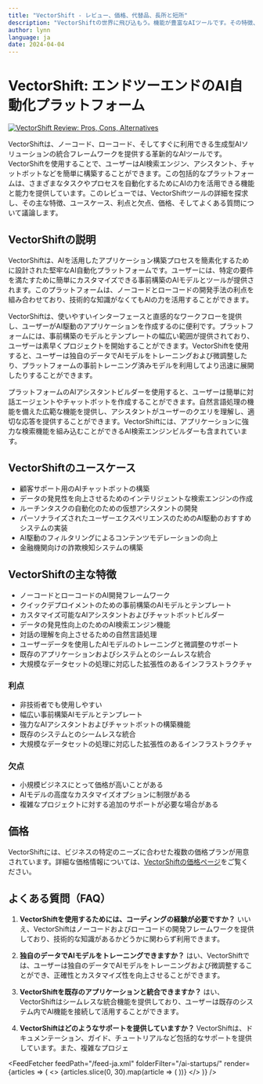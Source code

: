 ```yaml
---
title: "VectorShift - レビュー、価格、代替品、長所と短所"
description: "VectorShiftの世界に飛び込もう。機能が豊富なAIツールです。その特徴、価格、そしてどのようにインパクトを与えているかを学びましょう。見逃さないでください！"
author: lynn
language: ja
date: 2024-04-04
---
```

        
# VectorShift: エンドツーエンドのAI自動化プラットフォーム


<BlogHeader />


[![VectorShift Review: Pros, Cons, Alternatives](/ai-startups/vectorshift.png)](https://www.vectorshift.ai/)



VectorShiftは、ノーコード、ローコード、そしてすぐに利用できる生成型AIソリューションの統合フレームワークを提供する革新的なAIツールです。VectorShiftを使用することで、ユーザーはAI検索エンジン、アシスタント、チャットボットなどを簡単に構築することができます。この包括的なプラットフォームは、さまざまなタスクやプロセスを自動化するためにAIの力を活用できる機能と能力を提供しています。このレビューでは、VectorShiftツールの詳細を探求し、その主な特徴、ユースケース、利点と欠点、価格、そしてよくある質問について議論します。

## VectorShiftの説明

VectorShiftは、AIを活用したアプリケーション構築プロセスを簡素化するために設計された堅牢なAI自動化プラットフォームです。ユーザーには、特定の要件を満たすために簡単にカスタマイズできる事前構築のAIモデルとツールが提供されます。このプラットフォームは、ノーコードとローコードの開発手法の利点を組み合わせており、技術的な知識がなくてもAIの力を活用することができます。

VectorShiftは、使いやすいインターフェースと直感的なワークフローを提供し、ユーザーがAI駆動のアプリケーションを作成するのに便利です。プラットフォームには、事前構築のモデルとテンプレートの幅広い範囲が提供されており、ユーザーは素早くプロジェクトを開始することができます。VectorShiftを使用すると、ユーザーは独自のデータでAIモデルをトレーニングおよび微調整したり、プラットフォームの事前トレーニング済みモデルを利用してより迅速に展開したりすることができます。

プラットフォームのAIアシスタントビルダーを使用すると、ユーザーは簡単に対話エージェントやチャットボットを作成することができます。自然言語処理の機能を備えた広範な機能を提供し、アシスタントがユーザーのクエリを理解し、適切な応答を提供することができます。VectorShiftには、アプリケーションに強力な検索機能を組み込むことができるAI検索エンジンビルダーも含まれています。

## VectorShiftのユースケース

- 顧客サポート用のAIチャットボットの構築
- データの発見性を向上させるためのインテリジェントな検索エンジンの作成
- ルーチンタスクの自動化のための仮想アシスタントの開発
- パーソナライズされたユーザーエクスペリエンスのためのAI駆動のおすすめシステムの実装
- AI駆動のフィルタリングによるコンテンツモデレーションの向上
- 金融機関向けの詐欺検知システムの構築

## VectorShiftの主な特徴

- ノーコードとローコードのAI開発フレームワーク
- クイックデプロイメントのための事前構築のAIモデルとテンプレート
- カスタマイズ可能なAIアシスタントおよびチャットボットビルダー
- データの発見性向上のためのAI検索エンジン機能
- 対話の理解を向上させるための自然言語処理
- ユーザーデータを使用したAIモデルのトレーニングと微調整のサポート
- 既存のアプリケーションおよびシステムとのシームレスな統合
- 大規模なデータセットの処理に対応した拡張性のあるインフラストラクチャ

### 利点

- 非技術者でも使用しやすい
- 幅広い事前構築AIモデルとテンプレート
- 強力なAIアシスタントおよびチャットボットの構築機能
- 既存のシステムとのシームレスな統合
- 大規模なデータセットの処理に対応した拡張性のあるインフラストラクチャ

### 欠点

- 小規模ビジネスにとって価格が高いことがある
- AIモデルの高度なカスタマイズオプションに制限がある
- 複雑なプロジェクトに対する追加のサポートが必要な場合がある

## 価格

VectorShiftには、ビジネスの特定のニーズに合わせた複数の価格プランが用意されています。詳細な価格情報については、[VectorShiftの価格ページ](https://www.vectorshift.ai/pricing)をご覧ください。

## よくある質問（FAQ）

1. **VectorShiftを使用するためには、コーディングの経験が必要ですか？**
いいえ、VectorShiftはノーコードおよびローコードの開発フレームワークを提供しており、技術的な知識があるかどうかに関わらず利用できます。

2. **独自のデータでAIモデルをトレーニングできますか？**
はい、VectorShiftでは、ユーザーは独自のデータでAIモデルをトレーニングおよび微調整することができ、正確性とカスタマイズ性を向上させることができます。

3. **VectorShiftを既存のアプリケーションと統合できますか？**
はい、VectorShiftはシームレスな統合機能を提供しており、ユーザーは既存のシステム内でAI機能を接続して活用することができます。

4. **VectorShiftはどのようなサポートを提供していますか？**
VectorShiftは、ドキュメンテーション、ガイド、チュートリアルなど包括的なサポートを提供しています。また、複雑なプロジェ


<AdComponent />


<FeedFetcher feedPath="/feed-ja.xml" folderFilter="/ai-startups/" render={articles => (
    <>
        <Cards>
            {articles.slice(0, 30).map(article => (
                <Card key={article.link} title={article.title} href={article.link} />
            ))}
        </Cards>
    </>
)} />

